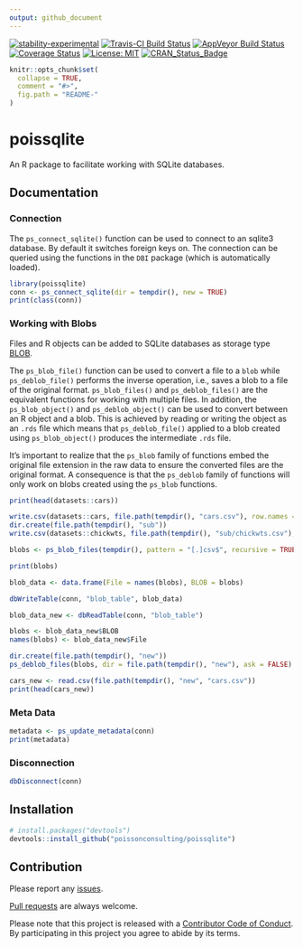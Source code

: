 ```yaml
---
output: github_document
---
```


<!-- README.md is generated from README.Rmd. Please edit that file -->

[![stability-experimental](https://img.shields.io/badge/stability-experimental-orange.svg)](https://github.com/joethorley/stability-badges#experimental)
[![Travis-CI Build Status](https://travis-ci.org/poissonconsulting/poissqlite.svg?branch=master)](https://travis-ci.org/poissonconsulting/poissqlite)
[![AppVeyor Build Status](https://ci.appveyor.com/api/projects/status/github/poissonconsulting/poissqlite?branch=master&svg=true)](https://ci.appveyor.com/project/poissonconsulting/poissqlite)
[![Coverage Status](https://img.shields.io/codecov/c/github/poissonconsulting/poissqlite/master.svg)](https://codecov.io/github/poissonconsulting/poissqlite?branch=master)
[![License: MIT](https://img.shields.io/badge/License-MIT-blue.svg)](https://opensource.org/licenses/MIT)
[![CRAN_Status_Badge](http://www.r-pkg.org/badges/version/poissqlite)](https://cran.r-project.org/package=poissqlite)

```r
knitr::opts_chunk$set(
  collapse = TRUE,
  comment = "#>",
  fig.path = "README-"
)
```

# poissqlite

An R package to facilitate working with SQLite databases.

## Documentation

### Connection

The `ps_connect_sqlite()` function can be used to connect to an sqlite3 database.
By default it switches foreign keys on.
The connection can be queried using the functions in the `DBI` package (which is automatically loaded).

```r
library(poissqlite)
conn <- ps_connect_sqlite(dir = tempdir(), new = TRUE)
print(class(conn))
```

### Working with Blobs

Files and R objects can be added to SQLite databases as storage type [BLOB](https://sqlite.org/datatype3.html).

The `ps_blob_file()` function can be used to convert a file to a `blob` while `ps_deblob_file()` performs the inverse operation, i.e., saves a blob to a file of the original format. `ps_blob_files()` and  `ps_deblob_files()` are the equivalent functions for working with multiple files.
In addition, the `ps_blob_object()` and `ps_deblob_object()` can be used to convert between an R object and a blob. This is achieved by reading or writing the object as an `.rds` file which means that `ps_deblob_file()` applied to a blob created using `ps_blob_object()` produces the intermediate `.rds` file.

It's important to realize that the `ps_blob` family of functions embed the original file extension in the raw data to ensure the converted files are the original format. A consequence is that the `ps_deblob` family of functions will only work on blobs created using the `ps_blob` functions.

```r
print(head(datasets::cars))

write.csv(datasets::cars, file.path(tempdir(), "cars.csv"), row.names = FALSE)
dir.create(file.path(tempdir(), "sub"))
write.csv(datasets::chickwts, file.path(tempdir(), "sub/chickwts.csv"), row.names = FALSE)

blobs <- ps_blob_files(tempdir(), pattern = "[.]csv$", recursive = TRUE)

print(blobs)

blob_data <- data.frame(File = names(blobs), BLOB = blobs)

dbWriteTable(conn, "blob_table", blob_data)

blob_data_new <- dbReadTable(conn, "blob_table")

blobs <- blob_data_new$BLOB
names(blobs) <- blob_data_new$File 

dir.create(file.path(tempdir(), "new"))
ps_deblob_files(blobs, dir = file.path(tempdir(), "new"), ask = FALSE)

cars_new <- read.csv(file.path(tempdir(), "new", "cars.csv")) 
print(head(cars_new))
```

### Meta Data
```r
metadata <- ps_update_metadata(conn)
print(metadata)
```

### Disconnection

```r
dbDisconnect(conn)
```


## Installation

```r
# install.packages("devtools")
devtools::install_github("poissonconsulting/poissqlite")
```

## Contribution

Please report any [issues](https://github.com/poissonconsulting/poissqlite/issues).

[Pull requests](https://github.com/poissonconsulting/poissqlite/pulls) are always welcome.

Please note that this project is released with a [Contributor Code of Conduct](https://github.com/poissonconsulting/poissqlite/blob/master/CONDUCT.md). 
By participating in this project you agree to abide by its terms.
